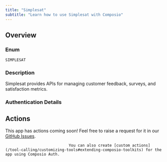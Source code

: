 ```yaml
---
title: "Simplesat"
subtitle: "Learn how to use Simplesat with Composio"
---
```



## Overview

### Enum
`SIMPLESAT`

### Description
Simplesat provides APIs for managing customer feedback, surveys, and
    satisfaction metrics.

### Authentication Details

<Accordion title="API_KEY">
<ParamField path="api_key" type="string" required={true}>
</ParamField>

</Accordion>


## Actions

This app has actions coming soon! Feel free to raise a request for it in our [GitHub Issues](https://github.com/ComposioHQ/composio/issues).
                                
                                You can also create [custom actions](/tool-calling/customizing-tools#extending-composio-toolkits) for the app using Composio Auth.